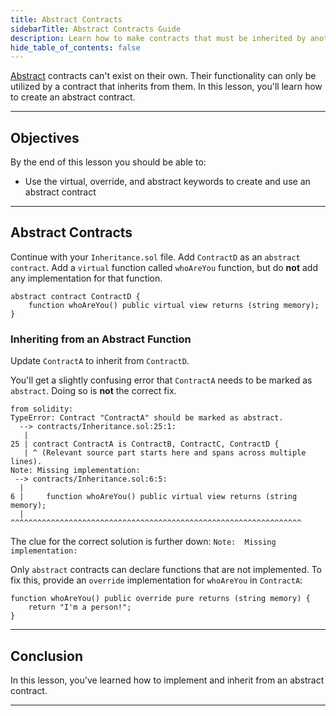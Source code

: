 ```yaml
---
title: Abstract Contracts
sidebarTitle: Abstract Contracts Guide
description: Learn how to make contracts that must be inherited by another contract.
hide_table_of_contents: false
---
```


[Abstract] contracts can't exist on their own. Their functionality can only be utilized by a contract that inherits from them. In this lesson, you'll learn how to create an abstract contract.

---

## Objectives

By the end of this lesson you should be able to:

- Use the virtual, override, and abstract keywords to create and use an abstract contract

---

## Abstract Contracts

Continue with your `Inheritance.sol` file. Add `ContractD` as an `abstract contract`. Add a `virtual` function called `whoAreYou` function, but do **not** add any implementation for that function.

<Accordion title="Reveal code">

```solidity
abstract contract ContractD {
    function whoAreYou() public virtual view returns (string memory);
}
```

</Accordion>

### Inheriting from an Abstract Function

Update `ContractA` to inherit from `ContractD`.

You'll get a slightly confusing error that `ContractA` needs to be marked as `abstract`. Doing so is **not** the correct fix.

```text
from solidity:
TypeError: Contract "ContractA" should be marked as abstract.
  --> contracts/Inheritance.sol:25:1:
   |
25 | contract ContractA is ContractB, ContractC, ContractD {
   | ^ (Relevant source part starts here and spans across multiple lines).
Note: Missing implementation:
 --> contracts/Inheritance.sol:6:5:
  |
6 |     function whoAreYou() public virtual view returns (string memory);
  |     ^^^^^^^^^^^^^^^^^^^^^^^^^^^^^^^^^^^^^^^^^^^^^^^^^^^^^^^^^^^^^^^^^
```

The clue for the correct solution is further down: `Note:  Missing implementation:`

Only `abstract` contracts can declare functions that are not implemented. To fix this, provide an `override` implementation for `whoAreYou` in `ContractA`:

<Accordion title="Reveal code">

```solidity
function whoAreYou() public override pure returns (string memory) {
    return "I'm a person!";
}
```

</Accordion>


---

## Conclusion

In this lesson, you've learned how to implement and inherit from an abstract contract.

---

[Abstract]: https://docs.soliditylang.org/en/v0.8.17/contracts.html?#abstract-contracts


<PolicyBanner />
